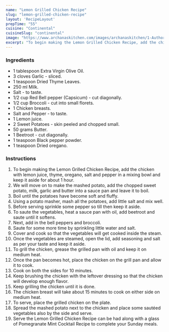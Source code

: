 ---
name: "Lemon Grilled Chicken Recipe"
slug: "lemon-grilled-chicken-recipe"
layout: 'RecipeLayout'
prepTime: "55"
cuisine: "Continental"
cuisineSlug: "continental"
image: "https://www.archanaskitchen.com/images/archanaskitchen/1-Author/sibyl_sunitha/Lemon_Grilled_Chicken_Recipe.jpg"
excerpt: "To begin making the Lemon Grilled Chicken Recipe, add the chicken with lemon juice, thyme, oregano, salt and pepper in a mixing bowl and keep it aside for about 1 hour"
---

### Ingredients

- 1 tablespoon Extra Virgin Olive Oil.
- 3 cloves Garlic - sliced.
- 1 teaspoon Dried Thyme Leaves.
- 250 ml Milk.
- Salt - to taste.
- 1/2 cup Red Bell pepper (Capsicum) - cut diagonally.
- 1/2 cup Broccoli - cut into small florets.
- 1 Chicken breasts.
- Salt and Pepper - to taste.
- 1 Lemon juice.
- 2 Sweet Potatoes - skin peeled and chopped small.
- 50 grams Butter.
- 1 Beetroot - cut diagonally.
- 1 teaspoon Black pepper powder.
- 1 teaspoon Dried oregano.

### Instructions

1. To begin making the Lemon Grilled Chicken Recipe, add the chicken with lemon juice, thyme, oregano, salt and pepper in a mixing bowl and keep it aside for about 1 hour.
1. We will move on to make the mashed potato, add the chopped sweet potato, milk, garlic and butter into a sauce pan and leave it to boil.
1. Boil until the potatoes have become soft and fluffy.
1. Using a potato masher, mash all the potatoes, add little salt and mix well.
1. Before serving sprinkle some pepper so till then keep it aside.
1. To saute the vegetables, heat a sauce pan with oil, add beetroot and saute until it softens.
1. Next, add in the bell peppers and broccoli.
1. Saute for some more time by sprinkling little water and salt.
1. Cover and cook so that the vegetables will get cooked inside the steam.
1. Once the vegetables are steamed, open the lid, add seasoning and salt as per your taste and keep it aside.
1. To grill the chicken, grease the grilled pan with oil and keep it on medium heat.
1. Once the pan becomes hot, place the chicken on the grill pan and allow it to cook.
1. Cook on both the sides for 10 minutes.
1. Keep brushing the chicken with the leftover dressing so that the chicken will develop enough flavor.
1. Keep grilling the chicken until it is done.
1. The chicken breast will take about 15 minutes to cook on either side on medium heat.
1. To serve, place the grilled chicken on the plate.
1. Spread the mashed potato next to the chicken and place some sautéed vegetables also by the side and serve.
1. Serve the Lemon Grilled Chicken Recipe can be had along with a glass of Pomegranate Mint Cocktail Recipe to complete your Sunday meals.
